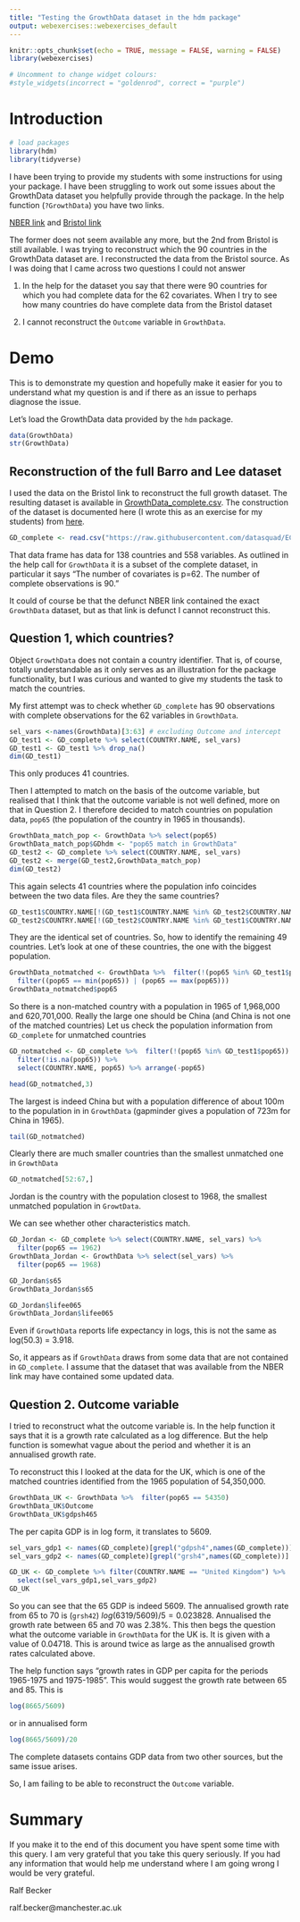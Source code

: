 ```yaml
---
title: "Testing the GrowthData dataset in the hdm package"
output: webexercises::webexercises_default
---
```


```r
knitr::opts_chunk$set(echo = TRUE, message = FALSE, warning = FALSE)
library(webexercises)
```


```r
# Uncomment to change widget colours:
#style_widgets(incorrect = "goldenrod", correct = "purple")
```



# Introduction

```r
# load packages
library(hdm)
library(tidyverse)
```

I have been trying to provide my students with some instructions for using your package. I have been struggling to work out some issues about the GrowthData dataset you helpfully provide through the package. In the help function (`?GrowthData`) you have two links.

[NBER link](https://www2.nber.org/pub/barro.lee/) and [Bristol link](https://www.bristol.ac.uk//Depts//Economics//Growth//barlee.htm)

The former does not seem available any more, but the 2nd from Bristol is still available. I was trying to reconstruct which the 90 countries in the GrowthData dataset are. I reconstructed the data from the Bristol source. As I was doing that I came across two questions I could not answer

1.	In the help for the dataset you say that there were 90 countries for which you had complete data for the 62 covariates. When I try to see how many countries do have complete data from the Bristol dataset 

2. I cannot reconstruct the `Outcome` variable in `GrowthData`.

# Demo

This is to demonstrate my question and hopefully make it easier for you to understand what my question is and if there as an issue to perhaps diagnose the issue.

Let's load the GrowthData data provided by the `hdm` package.

```r
data(GrowthData)
str(GrowthData)
```

## Reconstruction of the full Barro and Lee dataset 

I used the data on the Bristol link to reconstruct the full growth dataset. The resulting dataset is available in [GrowthData_complete.csv](https://raw.githubusercontent.com/datasquad/ECLR/gh-pages/data/BARLEE/GrowthData_complete.csv). The construction of the dataset is documented here (I wrote this as an exercise for my students) from [here](https://datasquad.github.io/ECLR/Ex/DataManagementExample_GrowthData.html).

```r
GD_complete <- read.csv("https://raw.githubusercontent.com/datasquad/ECLR/gh-pages/data/BARLEE/GrowthData_complete.csv")
```

That data frame has data for 138 countries and 558 variables. As outlined in the help call for `GrowthData` it is a subset of the complete dataset, in particular it says "The number of covariates is p=62. The number of complete observations is 90."

It could of course be that the defunct NBER link contained the exact `GrowthData` dataset, but as that link is defunct I cannot reconstruct this.

## Question 1, which countries?

Object `GrowthData` does not contain a country identifier. That is, of course, totally understandable as it only serves as an illustration for the package functionality, but I was curious and wanted to give my students the task to match the countries.

My first attempt was to check whether `GD_complete` has 90 observations with complete observations for the 62 variables in `GrowthData`.

```r
sel_vars <-names(GrowthData)[3:63] # excluding Outcome and intercept
GD_test1 <- GD_complete %>% select(COUNTRY.NAME, sel_vars)
GD_test1 <- GD_test1 %>% drop_na()
dim(GD_test1)
```

This only produces 41 countries.

Then I attempted to match on the basis of the outcome variable, but realised that I think that the outcome variable is not well defined, more on that in Question 2. I therefore decided to match countries on population data, `pop65` (the population of the country in 1965 in thousands).

```r
GrowthData_match_pop <- GrowthData %>% select(pop65)
GrowthData_match_pop$GDhdm <- "pop65 match in GrowthData"
GD_test2 <- GD_complete %>% select(COUNTRY.NAME, sel_vars)
GD_test2 <- merge(GD_test2,GrowthData_match_pop)
dim(GD_test2)
```

This again selects 41 countries where the population info coincides between the two data files. Are they the same countries?

```r
GD_test1$COUNTRY.NAME[!(GD_test1$COUNTRY.NAME %in% GD_test2$COUNTRY.NAME)]
GD_test2$COUNTRY.NAME[!(GD_test2$COUNTRY.NAME %in% GD_test1$COUNTRY.NAME)]
```

They are the identical set of countries. So, how to identify the remaining 49 countries. Let's look at one of these countries, the one with the biggest population.

```r
GrowthData_notmatched <- GrowthData %>%  filter(!(pop65 %in% GD_test1$pop65)) %>% 
  filter((pop65 == min(pop65)) | (pop65 == max(pop65)))
GrowthData_notmatched$pop65

```

So there is a non-matched country with a population in 1965 of 1,968,000 and 620,701,000. Really the large one should be China (and China is not one of the matched countries) Let us check the population information from `GD_complete` for unmatched countries

```r
GD_notmatched <- GD_complete %>%  filter(!(pop65 %in% GD_test1$pop65)) %>% 
  filter(!is.na(pop65)) %>% 
  select(COUNTRY.NAME, pop65) %>% arrange(-pop65)

head(GD_notmatched,3)
```

The largest is indeed China but with a population difference of about 100m to the population in in `GrowthData` (gapminder gives a population of 723m for China in 1965). 

```r
tail(GD_notmatched)
```

Clearly there are much smaller countries than the smallest unmatched one in `GrowthData`

```r
GD_notmatched[52:67,]
```
Jordan is the country with the population closest to 1968, the smallest unmatched population in `GrowtData`. 

We can see whether other characteristics match.

```r
GD_Jordan <- GD_complete %>% select(COUNTRY.NAME, sel_vars) %>% 
  filter(pop65 == 1962)
GrowthData_Jordan <- GrowthData %>% select(sel_vars) %>% 
  filter(pop65 == 1968)

GD_Jordan$s65
GrowthData_Jordan$s65

GD_Jordan$lifee065
GrowthData_Jordan$lifee065
```

Even if `GrowthData` reports life expectancy in logs, this is not the same as log(50.3) = 3.918. 

So, it appears as if `GrowthData` draws from some data that are not contained in `GD_complete`. I assume that the dataset that was available from the NBER link may have contained some updated data.

## Question 2. Outcome variable

I tried to reconstruct what the outcome variable is. In the help function it says that it is a growth rate calculated as a log difference. But the help function is somewhat vague about the period and whether it is an annualised growth rate.

To reconstruct this I looked at the data for the UK, which is one of the matched countries identified from the 1965 population of 54,350,000. 

```r
GrowthData_UK <- GrowthData %>%  filter(pop65 == 54350)
GrowthData_UK$Outcome
GrowthData_UK$gdpsh465
```

The per capita GDP is in log form, it translates to 5609.

```r
sel_vars_gdp1 <- names(GD_complete)[grepl("gdpsh4",names(GD_complete))]
sel_vars_gdp2 <- names(GD_complete)[grepl("grsh4",names(GD_complete))]

GD_UK <- GD_complete %>% filter(COUNTRY.NAME == "United Kingdom") %>% 
  select(sel_vars_gdp1,sel_vars_gdp2)
GD_UK
```

So you can see that the 65 GDP is indeed 5609. The annualised growth rate from 65 to 70 is (`grsh42`) $log(6319/5609)/5 = 0.023828$. Annualised the growth rate between 65 and 70 was 2.38%. This then begs the question what the outcome variable in `GrowthData` for the UK is. It is given with a value of 0.04718. This is around twice as large as the annualised growth rates calculated above.

The help function says "growth rates in GDP per capita for the periods 1965-1975 and 1975-1985". This would suggest the growth rate between 65 and 85. This is

```r
log(8665/5609)
```

or in annualised form

```r
log(8665/5609)/20
```

The complete datasets contains GDP data from two other sources, but the same issue arises.

So, I am failing to be able to reconstruct the `Outcome` variable.

# Summary

If you make it to the end of this document you have spent some time with this query. I am very grateful that you take this query seriously. If you had any information that would help me understand where I am going wrong I would be very grateful.

Ralf Becker

ralf.becker@manchester.ac.uk